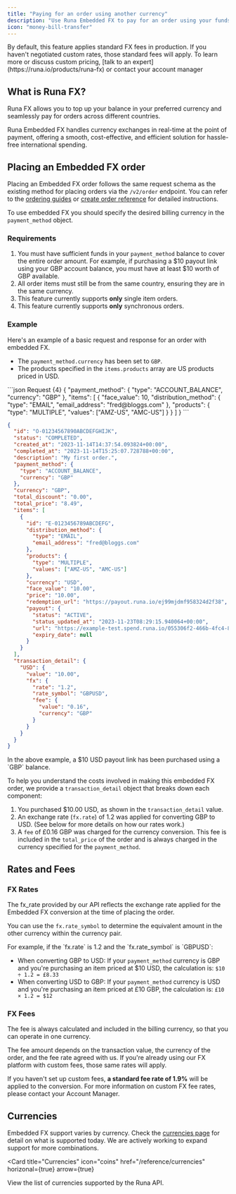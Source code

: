 ```yaml
---
title: "Paying for an order using another currency"
description: "Use Runa Embedded FX to pay for an order using your funds in another currency"
icon: "money-bill-transfer"
---
```


<Note>
  By default, this feature applies standard FX fees in production. If you
  haven't negotiated custom rates, those standard fees will apply. To learn more
  or discuss custom pricing, [talk to an
  expert](https://runa.io/products/runa-fx) or contact your account manager
</Note>

## What is Runa FX?

Runa FX allows you to top up your balance in your preferred currency and seamlessly pay for orders across different countries.

Runa Embedded FX handles currency exchanges in real-time at the point of payment, offering a smooth, cost-effective, and efficient solution for hassle-free international spending.

## Placing an Embedded FX order

Placing an Embedded FX order follows the same request schema as the existing method for placing orders via the `/v2/order` endpoint. You can refer to the [ordering guides](/getting-started/first-order/sync) or [create order reference](/reference/2024-02-05/endpoint/orders/create) for detailed instructions.

To use embedded FX you should specify the desired billing currency in the `payment_method` object.

### Requirements

1. You must have sufficient funds in your `payment_method` balance to cover the entire order amount. For example, if purchasing a \$10 payout link using your GBP account balance, you must have at least \$10 worth of GBP available.
2. All order items must still be from the same country, ensuring they are in the same currency.
3. This feature currently supports **only** single item orders.
4. This feature currently supports **only** synchronous orders.

### Example

Here's an example of a basic request and response for an order with embedded FX.

- The `payment_method.currency` has been set to `GBP`.
- The products specified in the `items.products` array are US products priced in USD.

<CodeGroup>
```json Request {4}
{
  "payment_method": {
    "type": "ACCOUNT_BALANCE",
    "currency": "GBP"
  },
  "items": [
    {
      "face_value": 10,
      "distribution_method": {
        "type": "EMAIL",
        "email_address": "fred@bloggs.com"
      },
      "products": {
        "type": "MULTIPLE",
        "values": ["AMZ-US", "AMC-US"]
      }
    }
  ]
}
```

```json Response {37-49}
{
  "id": "O-01234567890ABCDEFGHIJK",
  "status": "COMPLETED",
  "created_at": "2023-11-14T14:37:54.093824+00:00",
  "completed_at": "2023-11-14T15:25:07.728788+00:00",
  "description": "My first order.",
  "payment_method": {
    "type": "ACCOUNT_BALANCE",
    "currency": "GBP"
  },
  "currency": "GBP",
  "total_discount": "0.00",
  "total_price": "8.49",
  "items": [
    {
      "id": "E-0123456789ABCDEFG",
      "distribution_method": {
        "type": "EMAIL",
        "email_address": "fred@bloggs.com"
      },
      "products": {
        "type": "MULTIPLE",
        "values": ["AMZ-US", "AMC-US"]
      },
      "currency": "USD",
      "face_value": "10.00",
      "price": "10.00",
      "redemption_url": "https://payout.runa.io/ej99mjdmf958324d2f38",
      "payout": {
        "status": "ACTIVE",
        "status_updated_at": "2023-11-23T08:29:15.940064+00:00",
        "url": "https://example-test.spend.runa.io/055306f2-466b-4fc4-8b59-9538eaf1be92",
        "expiry_date": null
      }
    }
  ],
  "transaction_detail": {
    "USD": {
      "value": "10.00",
      "fx": {
        "rate": "1.2",
        "rate_symbol": "GBPUSD",
        "fee": {
          "value": "0.16",
          "currency": "GBP"
        }
      }
    }
  }
}
```

</CodeGroup>
In the above example, a $10 USD payout link has been purchased using a `GBP` balance.

To help you understand the costs involved in making this embedded FX order, we provide a `transaction_detail` object that breaks down each component:

1. You purchased $10.00 USD, as shown in the `transaction_detail` value.
2. An exchange rate (`fx.rate`) of 1.2 was applied for converting GBP to USD. (See below for more details on how our rates work.)
3. A `fee` of £0.16 GBP was charged for the currency conversion. This fee is included in the `total_price` of the order and is always charged in the currency specified for the `payment_method`.

## Rates and Fees

### FX Rates

The fx_rate provided by our API reflects the exchange rate applied for the Embedded FX conversion at the time of placing the order.

You can use the `fx.rate_symbol` to determine the equivalent amount in the other currency within the currency pair.

<Card>
For example, if the `fx.rate` is 1.2 and the `fx.rate_symbol` is `GBPUSD`:

- When converting GBP to USD: If your `payment_method` currency is GBP and you're purchasing an item priced at \$10 USD, the calculation is: `$10 ÷ 1.2 = £8.33`
- When converting USD to GBP: If your `payment_method` currency is USD and you're purchasing an item priced at £10 GBP, the calculation is: `£10 × 1.2 = $12`

</Card>

### FX Fees

The fee is always calculated and included in the billing currency, so that you can operate in one currency.

The fee amount depends on the transaction value, the currency of the order, and the fee rate agreed with us. If you're already using our FX platform with custom fees, those same rates will apply.

If you haven't set up custom fees, **a standard fee rate of 1.9%** will be applied to the conversion. For more information on custom FX fee rates, please contact your Account Manager.

## Currencies

Embedded FX support varies by currency. Check the [currencies page](/reference/currencies) for detail on what is supported today. We are actively working to expand support for more combinations.

<Card
  title="Currencies"
  icon="coins"
  href="/reference/currencies"
  horizonal={true}
  arrow={true}
>
  View the list of currencies supported by the Runa API.
</Card>
